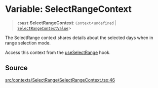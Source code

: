 # Variable: SelectRangeContext

> **`const`** **SelectRangeContext**: `Context`\<`undefined` \| [`SelectRangeContextValue`](/api/latest/interfaces/SelectRangeContextValue.mdx)\>

The SelectRange context shares details about the selected days when in range
selection mode.

Access this context from the [useSelectRange](/api/latest/functions/useSelectRange.mdx) hook.

## Source

[src/contexts/SelectRange/SelectRangeContext.tsx:46](https://github.com/gpbl/react-day-picker/blob/86f49ff11/src/contexts/SelectRange/SelectRangeContext.tsx#L46)
